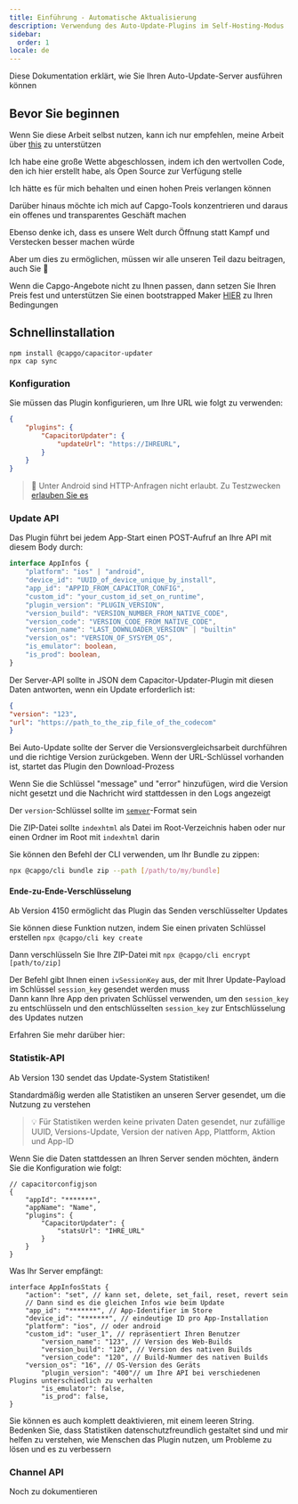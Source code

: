 ```yaml
---
title: Einführung - Automatische Aktualisierung
description: Verwendung des Auto-Update-Plugins im Self-Hosting-Modus
sidebar:
  order: 1
locale: de
---
```



Diese Dokumentation erklärt, wie Sie Ihren Auto-Update-Server ausführen können

## Bevor Sie beginnen

Wenn Sie diese Arbeit selbst nutzen, kann ich nur empfehlen, meine Arbeit über [this](https://githubcom/sponsors/riderx/) zu unterstützen

Ich habe eine große Wette abgeschlossen, indem ich den wertvollen Code, den ich hier erstellt habe, als Open Source zur Verfügung stelle

Ich hätte es für mich behalten und einen hohen Preis verlangen können

Darüber hinaus möchte ich mich auf Capgo-Tools konzentrieren und daraus ein offenes und transparentes Geschäft machen

Ebenso denke ich, dass es unsere Welt durch Öffnung statt Kampf und Verstecken besser machen würde

Aber um dies zu ermöglichen, müssen wir alle unseren Teil dazu beitragen, auch Sie 🥹

Wenn die Capgo-Angebote nicht zu Ihnen passen, dann setzen Sie Ihren Preis fest und unterstützen Sie einen bootstrapped Maker [HIER](https://githubcom/sponsors/riderx/) zu Ihren Bedingungen

## Schnellinstallation

```
npm install @capgo/capacitor-updater
npx cap sync
```

### Konfiguration

Sie müssen das Plugin konfigurieren, um Ihre URL wie folgt zu verwenden:

```json
{
	"plugins": {
		"CapacitorUpdater": {
			"updateUrl": "https://IHREURL",
		}
	}
}
```

> 🚧 Unter Android sind HTTP-Anfragen nicht erlaubt. Zu Testzwecken [erlauben Sie es](https://stackoverflowcom/questions/45940861/android-8-cleartext-http-traffic-not-permitted/)

### Update API

Das Plugin führt bei jedem App-Start einen POST-Aufruf an Ihre API mit diesem Body durch:

```typescript
interface AppInfos {
    "platform": "ios" | "android",
    "device_id": "UUID_of_device_unique_by_install",
    "app_id": "APPID_FROM_CAPACITOR_CONFIG",
    "custom_id": "your_custom_id_set_on_runtime",
    "plugin_version": "PLUGIN_VERSION",
    "version_build": "VERSION_NUMBER_FROM_NATIVE_CODE",
    "version_code": "VERSION_CODE_FROM_NATIVE_CODE",
    "version_name": "LAST_DOWNLOADER_VERSION" | "builtin"
    "version_os": "VERSION_OF_SYSYEM_OS",
    "is_emulator": boolean,
    "is_prod": boolean,
}
```

Der Server-API sollte in JSON dem Capacitor-Updater-Plugin mit diesen Daten antworten, wenn ein Update erforderlich ist:

```json
{
"version": "123",
"url": "https://path_to_the_zip_file_of_the_codecom"
}
```

Bei Auto-Update sollte der Server die Versionsvergleichsarbeit durchführen und die richtige Version zurückgeben. Wenn der URL-Schlüssel vorhanden ist, startet das Plugin den Download-Prozess

Wenn Sie die Schlüssel "message" und "error" hinzufügen, wird die Version nicht gesetzt und die Nachricht wird stattdessen in den Logs angezeigt

Der `version`-Schlüssel sollte im [`semver`](https://semverorg/)-Format sein

Die ZIP-Datei sollte `indexhtml` als Datei im Root-Verzeichnis haben oder nur einen Ordner im Root mit `indexhtml` darin


Sie können den Befehl der CLI verwenden, um Ihr Bundle zu zippen:

```bash
npx @capgo/cli bundle zip --path [/path/to/my/bundle]
```

<LinkCard
	title="Update Endppint"
	href="/docs/self-hosted/auto-update/update-endpoint"
/>

#### Ende-zu-Ende-Verschlüsselung

Ab Version 4150 ermöglicht das Plugin das Senden verschlüsselter Updates

Sie können diese Funktion nutzen, indem Sie einen privaten Schlüssel erstellen ``npx @capgo/cli key create``

Dann verschlüsseln Sie Ihre ZIP-Datei mit ``npx @capgo/cli encrypt [path/to/zip]``

Der Befehl gibt Ihnen einen `ivSessionKey` aus, der mit Ihrer Update-Payload im Schlüssel `session_key` gesendet werden muss\
Dann kann Ihre App den privaten Schlüssel verwenden, um den `session_key` zu entschlüsseln und den entschlüsselten `session_key` zur Entschlüsselung des Updates nutzen

Erfahren Sie mehr darüber hier:

<LinkCard
	title="Self-hosted Live Updates"
	href="https://capgoapp/blog/self-hosted-live-updates/"
/>

### Statistik-API

Ab Version 130 sendet das Update-System Statistiken!

Standardmäßig werden alle Statistiken an unseren Server gesendet, um die Nutzung zu verstehen

> 💡 Für Statistiken werden keine privaten Daten gesendet, nur zufällige UUID, Versions-Update, Version der nativen App, Plattform, Aktion und App-ID

Wenn Sie die Daten stattdessen an Ihren Server senden möchten, ändern Sie die Konfiguration wie folgt:

```tsx
// capacitorconfigjson
{
	"appId": "*******",
	"appName": "Name",
	"plugins": {
		"CapacitorUpdater": {
			"statsUrl": "IHRE_URL"
		}
	}
}
```

Was Ihr Server empfängt:

```tsx
interface AppInfosStats {
	"action": "set", // kann set, delete, set_fail, reset, revert sein
	// Dann sind es die gleichen Infos wie beim Update
	"app_id": "*******", // App-Identifier im Store
	"device_id": "*******", // eindeutige ID pro App-Installation
	"platform": "ios", // oder android
	"custom_id": "user_1", // repräsentiert Ihren Benutzer
        "version_name": "123", // Version des Web-Builds
        "version_build": "120", // Version des nativen Builds
        "version_code": "120", // Build-Nummer des nativen Builds
	"version_os": "16", // OS-Version des Geräts
        "plugin_version": "400"// um Ihre API bei verschiedenen Plugins unterschiedlich zu verhalten
        "is_emulator": false,
    	"is_prod": false,
}
```

Sie können es auch komplett deaktivieren, mit einem leeren String. Bedenken Sie, dass Statistiken datenschutzfreundlich gestaltet sind und mir helfen zu verstehen, wie Menschen das Plugin nutzen, um Probleme zu lösen und es zu verbessern

<LinkCard
	title="Stats Endpoint"
	href="/docs/self-hosted/auto-update/stats-endpoint"
/>

### Channel API

Noch zu dokumentieren